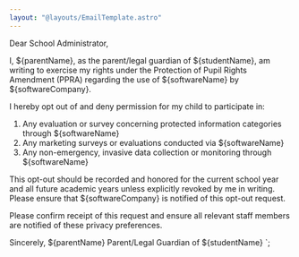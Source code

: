 ```yaml
---
layout: "@layouts/EmailTemplate.astro"
---
```


Dear School Administrator,

I, ${parentName}, as the parent/legal guardian of ${studentName}, am writing to exercise my rights under the Protection of Pupil Rights Amendment (PPRA) regarding the use of ${softwareName} by ${softwareCompany}.

I hereby opt out of and deny permission for my child to participate in:

1. Any evaluation or survey concerning protected information categories through ${softwareName}
2. Any marketing surveys or evaluations conducted via ${softwareName}
3. Any non-emergency, invasive data collection or monitoring through ${softwareName}

This opt-out should be recorded and honored for the current school year and all future academic years unless explicitly revoked by me in writing. Please ensure that ${softwareCompany} is notified of this opt-out request.

Please confirm receipt of this request and ensure all relevant staff members are notified of these privacy preferences.

Sincerely,
${parentName}
Parent/Legal Guardian of ${studentName}
`; 